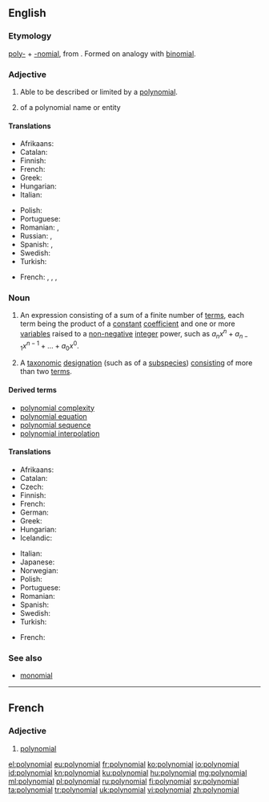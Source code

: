 ==English==
{{wikipedia}}

===Etymology===
[[poly-]] + [[-nomial]], from {{term|νομός||portion, part|tr=nomos|lang=grc}}. Formed on analogy with [[binomial]].

===Adjective===
{{en-adj|-}}

# {{context|algebra|lang=en}} Able to be described or limited by a [[#Noun|polynomial]].
# {{context|taxonomy|lang=en}} of a polynomial name or entity

====Translations====
{{trans-top|in algebra}}
* Afrikaans: {{t|af|polinomies}}
* Catalan: {{t|ca|polinomial}}
* Finnish: {{t|fi|polynominen}}
* French: {{t+|fr|polynomial}}
* Greek: {{t+|el|πολυωνυμικός}}
* Hungarian: {{t|hu|polinomiális}}
* Italian: {{t|it|polinomiale}}
{{trans-mid}}
* Polish: {{t|pl|wielomianowy|m}}
* Portuguese: {{t|pt|polinomial}}
* Romanian: {{t+|ro|polinomial|m}}, {{t|ro|polinomic|m}}
* Russian: {{t+|ru|многочленный|tr=mnogočlénnyj|sc=Cyrl}}, {{t+|ru|полиномиальный|tr=polinomiálʹnyj|sc=Cyrl}}
* Spanish: {{t|es|polinomial}}, {{t|es|polinómico}}
* Swedish: {{t+|sv|polynomiell}}
* Turkish: {{t+|tr|polinom}}
{{trans-bottom}}

{{trans-top|in taxonomy}}
* French: {{t|fr|polynominal|m}}, {{t|fr|polynominale|f}}, {{t+|fr|polynomial|m}}, {{t+|fr|polynomiale|f}}
{{trans-mid}}
{{trans-bottom}}

===Noun===
{{en-noun}}

# {{context|algebra|lang=en}} An expression consisting of a sum of a finite number of [[terms]], each term being the product of a [[constant]] [[coefficient]] and one or more [[variable]]s raised to a [[non-negative]] [[integer]] power, such as <math>a_n x^n + a_{n-1}x^{n-1} + ... + a_0 x^0</math>.
# {{context|taxonomy|lang=en}} A [[taxonomic]] [[designation]] (such as of a [[subspecies]]) [[consisting]] of more than two [[term]]s.

====Derived terms====
* [[polynomial complexity]]
* [[polynomial equation]]
* [[polynomial sequence]]
* [[polynomial interpolation]]

====Translations====
{{trans-top|algebraic expression}}
* Afrikaans: {{t|af|polinoom}}
* Catalan: {{t|ca|polinomi|m}}
* Czech: {{t|cs|polynom|m}}
* Finnish: {{t+|fi|polynomi}}
* French: {{t+|fr|polynôme|m}}
* German: {{t+|de|Polynom|n}}
* Greek: {{t+|el|πολυώνυμο|n}}
* Hungarian: {{t+|hu|polinom}}
* Icelandic: {{t|is|margliða|f}}
{{trans-mid}}
* Italian: {{t|it|polinomio|m}}
* Japanese: {{t|ja|多項式|tr=たこうしき, takōshiki}}
* Norwegian: {{t+|no|polynom|n}}
* Polish: {{t+|pl|wielomian|m}}
* Portuguese: {{t+|pt|polinómio|m}}
* Romanian: {{t+|ro|polinom|n}}
* Spanish: {{t+|es|polinomio|m}}
* Swedish: {{t+|sv|polynom|n}}
* Turkish: {{t+|tr|polinom}}
{{trans-bottom}}

{{trans-top|taxonomic designation}}
* French: {{t+|fr|polynôme|m}}
{{trans-mid}}
{{trans-bottom}}

===See also===
* [[monomial]]

----

==French==

===Adjective===
{{fr-adj|mp=polynomiaux}}

# [[#Adjective|polynomial]]

[[el:polynomial]]
[[eu:polynomial]]
[[fr:polynomial]]
[[ko:polynomial]]
[[io:polynomial]]
[[id:polynomial]]
[[kn:polynomial]]
[[ku:polynomial]]
[[hu:polynomial]]
[[mg:polynomial]]
[[ml:polynomial]]
[[pl:polynomial]]
[[ru:polynomial]]
[[fi:polynomial]]
[[sv:polynomial]]
[[ta:polynomial]]
[[tr:polynomial]]
[[uk:polynomial]]
[[vi:polynomial]]
[[zh:polynomial]]